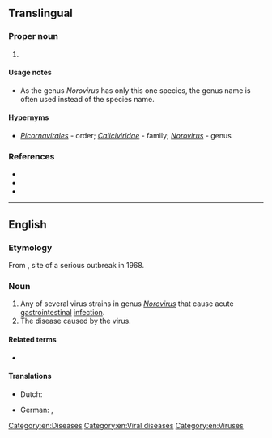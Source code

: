 ==Translingual==

===Proper noun===
{{taxoninfl|i=1|head=[[Norwalk]] [[virus]]}}

# {{taxon|species|family|Caliciviridae|i=1|the causal agent of [[winter vomiting virus]] in humans}}

====Usage notes====
* As the genus ''Norovirus'' has only this one species, the genus name is often used instead of the species name.

====Hypernyms====
* {{sense|species}} ''[[Picornavirales]]''&nbsp;- order; ''[[Caliciviridae]]''&nbsp;- family; ''[[Norovirus]]''&nbsp;- genus

===References===
* {{pedia|i=1}}
* {{specieslite|Norwalk virus|i=1}}
* {{comcatlite|Norovirus|i=1}}

----

==English==
{{wikipedia}}

===Etymology===
From {{w|Norwalk, Ohio}}, site of a serious outbreak in 1968.

===Noun===
{{en-noun|~}}

# Any of several virus strains in genus ''[[Norovirus]]'' that cause acute [[gastrointestinal]] [[infection]].
# The disease caused by the virus.

====Related terms====
* {{l|en|norovirus}}

====Translations====
{{trans-top|virus}}
* Dutch: {{t-check|nl|norwalkvirus|n}}
{{trans-mid}}
* German: {{t|de|Norwalkvirus|n}}, {{t|de|Norwalk-Virus|n}}
{{trans-bottom}}

[[Category:en:Diseases]]
[[Category:en:Viral diseases]]
[[Category:en:Viruses]]